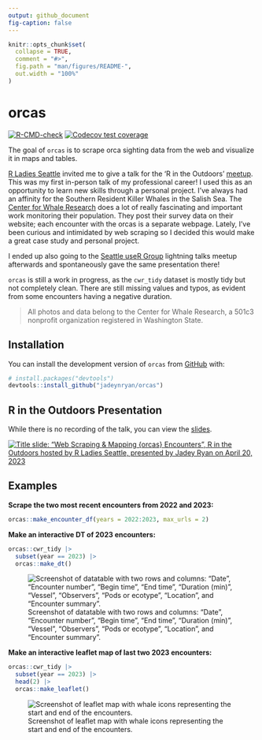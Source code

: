 ```yaml
---
output: github_document
fig-caption: false
---
```


<!-- README.md is generated from README.Rmd. Please edit that file -->

```r
knitr::opts_chunk$set(
  collapse = TRUE,
  comment = "#>",
  fig.path = "man/figures/README-",
  out.width = "100%"
)
```

# orcas

<!-- badges: start -->

[![R-CMD-check](https://github.com/jadeynryan/orcas/actions/workflows/R-CMD-check.yaml/badge.svg)](https://github.com/jadeynryan/orcas/actions/workflows/R-CMD-check.yaml) [![Codecov test coverage](https://codecov.io/gh/jadeynryan/orcas/branch/master/graph/badge.svg)](https://app.codecov.io/gh/jadeynryan/orcas?branch=master)

<!-- badges: end -->

The goal of `orcas` is to scrape orca sighting data from the web and visualize it in maps and tables.

[R Ladies Seattle](https://rladiesseattle.org "R Ladies Seattle URL") invited me to give a talk for the 'R in the Outdoors' [meetup](https://www.meetup.com/rladies-seattle/ "meetup URL"). This was my first in-person talk of my professional career! I used this as an opportunity to learn new skills through a personal project. I've always had an affinity for the Southern Resident Killer Whales in the Salish Sea. The [Center for Whale Research](https://www.whaleresearch.com "Center for Whale Research URL") does a lot of really fascinating and important work monitoring their population. They post their survey data on their website; each encounter with the orcas is a separate webpage. Lately, I've been curious and intimidated by web scraping so I decided this would make a great case study and personal project.

I ended up also going to the [Seattle useR Group](https://www.meetup.com/seattle-user/) lightning talks meetup afterwards and spontaneously gave the same presentation there!

`orcas` is still a work in progress, as the `cwr_tidy` dataset is mostly tidy but not completely clean. There are still missing values and typos, as evident from some encounters having a negative duration.

> All photos and data belong to the Center for Whale Research, a 501c3 nonprofit organization registered in Washington State.

## Installation

You can install the development version of `orcas` from [GitHub](https://github.com/ "GitHub URL") with:

``` r
# install.packages("devtools")
devtools::install_github("jadeynryan/orcas")
```

## R in the Outdoors Presentation

While there is no recording of the talk, you can view the [slides](https://jadeynryan.github.io/orcas/ "slides URL").

[![Title slide: "Web Scraping & Mapping {orcas} Encounters", R in the Outdoors hosted by R Ladies Seattle, presented by Jadey Ryan on April 20, 2023](inst/img/title_slide_J53_breach_2022.png)](https://jadeynryan.github.io/orcas/)

## Examples

**Scrape the two most recent encounters from 2022 and 2023:**

```r
orcas::make_encounter_df(years = 2022:2023, max_urls = 2)
```

**Make an interactive DT of 2023 encounters:**

```r
orcas::cwr_tidy |> 
  subset(year == 2023) |> 
  orcas::make_dt()
```

![Screenshot of datatable with two rows and columns: "Date", "Encounter number", "Begin time", "End time", "Duration (min)", "Vessel", "Observers", "Pods or ecotype", "Location", and "Encounter summary".](inst/img/dt_screenshot.png)

**Make an interactive leaflet map of last two 2023 encounters:**

```r
orcas::cwr_tidy |> 
  subset(year == 2023) |> 
  head(2) |> 
  orcas::make_leaflet()
```

![Screenshot of leaflet map with whale icons representing the start and end of the encounters.](inst/img/leaflet_screenshot.png)
